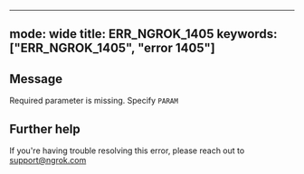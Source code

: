 
---
mode: wide
title: ERR_NGROK_1405
keywords: ["ERR_NGROK_1405", "error 1405"]
---

## Message
Required parameter is missing. Specify `PARAM`




## Further help
If you're having trouble resolving this error, please reach out to [support@ngrok.com](mailto:support@ngrok.com?subject=Help%20with%20ERR_NGROK_1405)

